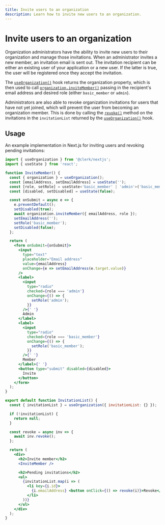 ```yaml
---
title: Invite users to an organization
description: Learn how to invite new users to an organization.
---
```


# Invite users to an organization

Organization administrators have the ability to invite new users to their organization and manage those invitations. When an administrator invites a new member, an invitation email is sent out. The invitation recipient can be either an existing user of your application or a new user. If the latter is true, the user will be registered once they accept the invitation.

The [`useOrganization()`](/docs/references/react/use-organization) hook returns the organization property, which is then used to call [`organization.inviteMember()`](/docs/references/javascript/organization/invitations#invite-member) passing in the recipient's email address and desired role (either `basic_member` or `admin`).

Administrators are also able to revoke organization invitations for users that have not yet joined, which will prevent the user from becoming an organization member. This is done by calling the [`revoke()`](/docs/references/javascript/organization-invitation#revoke) method on the invitations in the `invitationList` returned by the [`useOrganization()`](/docs/references/react/use-organization) hook.

## Usage

An example implementation in Next.js for inviting users and revoking pending invitations:

```jsx
import { useOrganization } from '@clerk/nextjs';
import { useState } from 'react';

function InviteMember() {
  const { organization } = useOrganization();
  const [emailAddress, setEmailAddress] = useState('');
  const [role, setRole] = useState<'basic_member' | 'admin'>('basic_member');
  const [disabled, setDisabled] = useState(false);

  const onSubmit = async e => {
    e.preventDefault();
    setDisabled(true);
    await organization.inviteMember({ emailAddress, role });
    setEmailAddress('');
    setRole('basic_member');
    setDisabled(false);
  };

  return (
    <form onSubmit={onSubmit}>
      <input
        type="text"
        placeholder="Email address"
        value={emailAddress}
        onChange={e => setEmailAddress(e.target.value)}
      />
      <label>
        <input
          type="radio"
          checked={role === 'admin'}
          onChange={() => {
            setRole('admin');
          }}
        />{' '}
        Admin
      </label>
      <label>
        <input
          type="radio"
          checked={role === 'basic_member'}
          onChange={() => {
            setRole('basic_member');
          }}
        />{' '}
        Member
      </label>{' '}
      <button type="submit" disabled={disabled}>
        Invite
      </button>
    </form>
  );
}

export default function InvitationList() {
  const { invitationList } = useOrganization({ invitationList: {} });

  if (!invitationList) {
    return null;
  }

  const revoke = async inv => {
    await inv.revoke();
  };

  return (
    <div>
      <h2>Invite member</h2>
      <InviteMember />

      <h2>Pending invitations</h2>
      <ul>
        {invitationList.map(i => (
          <li key={i.id}>
            {i.emailAddress} <button onClick={() => revoke(i)}>Revoke</button>
          </li>
        ))}
      </ul>
    </div>
  );
}
```